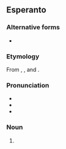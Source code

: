 ==Esperanto==
{{wikipedia|lang=eo}}

===Alternative forms===
* {{alter|eo|vonbulismo}}

===Etymology===
From {{der|eo|ko|원|t=round}}, {{m|ko|불교|t={{l|en|Buddhism}}}}, and {{af|eo|-ismo}}.

===Pronunciation===
* {{IPA|eo|/wonbuˈlismo/|/vonbuˈlismo/}}
* {{hyphenation|eo|ŭon|bu|lis|mo}}
* {{rhymes|eo|ismo}}

===Noun===
{{eo-head|-}}

# {{l|en|Won Buddhism}}

{{topics|eo|Buddhism}}